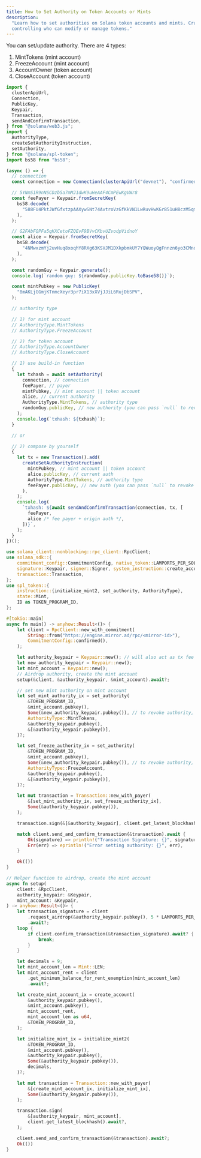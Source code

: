 ```yaml
---
title: How to Set Authority on Token Accounts or Mints
description:
  "Learn how to set authorities on Solana token accounts and mints. Crucial for
  controlling who can modify or manage tokens."
---
```


You can set/update authority. There are 4 types:

1. MintTokens (mint account)
2. FreezeAccount (mint account)
3. AccountOwner (token account)
4. CloseAccount (token account)

<CodeTabs storage="cookbook">

```typescript !! title="Legacy"
import {
  clusterApiUrl,
  Connection,
  PublicKey,
  Keypair,
  Transaction,
  sendAndConfirmTransaction,
} from "@solana/web3.js";
import {
  AuthorityType,
  createSetAuthorityInstruction,
  setAuthority,
} from "@solana/spl-token";
import bs58 from "bs58";

(async () => {
  // connection
  const connection = new Connection(clusterApiUrl("devnet"), "confirmed");

  // 5YNmS1R9nNSCDzb5a7mMJ1dwK9uHeAAF4CmPEwKgVWr8
  const feePayer = Keypair.fromSecretKey(
    bs58.decode(
      "588FU4PktJWfGfxtzpAAXywSNt74AvtroVzGfKkVN1LwRuvHwKGr851uH8czM5qm4iqLbs1kKoMKtMJG4ATR7Ld2",
    ),
  );

  // G2FAbFQPFa5qKXCetoFZQEvF9BVvCKbvUZvodpVidnoY
  const alice = Keypair.fromSecretKey(
    bs58.decode(
      "4NMwxzmYj2uvHuq8xoqhY8RXg63KSVJM1DXkpbmkUY7YQWuoyQgFnnzn6yo3CMnqZasnNPNuAT2TLwQsCaKkUddp",
    ),
  );

  const randomGuy = Keypair.generate();
  console.log(`random guy: ${randomGuy.publicKey.toBase58()}`);

  const mintPubkey = new PublicKey(
    "8mAKLjGGmjKTnmcXeyr3pr7iX13xXVjJJiL6RujDbSPV",
  );

  // authority type

  // 1) for mint account
  // AuthorityType.MintTokens
  // AuthorityType.FreezeAccount

  // 2) for token account
  // AuthorityType.AccountOwner
  // AuthorityType.CloseAccount

  // 1) use build-in function
  {
    let txhash = await setAuthority(
      connection, // connection
      feePayer, // payer
      mintPubkey, // mint account || token account
      alice, // current authority
      AuthorityType.MintTokens, // authority type
      randomGuy.publicKey, // new authority (you can pass `null` to revoke it)
    );
    console.log(`txhash: ${txhash}`);
  }

  // or

  // 2) compose by yourself
  {
    let tx = new Transaction().add(
      createSetAuthorityInstruction(
        mintPubkey, // mint account || token account
        alice.publicKey, // current auth
        AuthorityType.MintTokens, // authority type
        feePayer.publicKey, // new auth (you can pass `null` to revoke it)
      ),
    );
    console.log(
      `txhash: ${await sendAndConfirmTransaction(connection, tx, [
        feePayer,
        alice /* fee payer + origin auth */,
      ])}`,
    );
  }
})();
```

```rust !! title="Rust"
use solana_client::nonblocking::rpc_client::RpcClient;
use solana_sdk::{
    commitment_config::CommitmentConfig, native_token::LAMPORTS_PER_SOL, program_pack::Pack,
    signature::Keypair, signer::Signer, system_instruction::create_account,
    transaction::Transaction,
};
use spl_token::{
    instruction::{initialize_mint2, set_authority, AuthorityType},
    state::Mint,
    ID as TOKEN_PROGRAM_ID,
};

#[tokio::main]
async fn main() -> anyhow::Result<()> {
    let client = RpcClient::new_with_commitment(
        String::from("https://engine.mirror.ad/rpc/<mirror-id>"),
        CommitmentConfig::confirmed(),
    );

    let authority_keypair = Keypair::new(); // will also act as tx fee payer
    let new_authority_keypair = Keypair::new();
    let mint_account = Keypair::new();
    // Airdrop authority, create the mint account
    setup(&client, &authority_keypair, &mint_account).await?;

    // set new mint authority on mint account
    let set_mint_authority_ix = set_authority(
        &TOKEN_PROGRAM_ID,
        &mint_account.pubkey(),
        Some(&new_authority_keypair.pubkey()), // to revoke authority, set to None
        AuthorityType::MintTokens,
        &authority_keypair.pubkey(),
        &[&authority_keypair.pubkey()],
    )?;

    let set_freeze_authority_ix = set_authority(
        &TOKEN_PROGRAM_ID,
        &mint_account.pubkey(),
        Some(&new_authority_keypair.pubkey()), // to revoke authority, set to None
        AuthorityType::FreezeAccount,
        &authority_keypair.pubkey(),
        &[&authority_keypair.pubkey()],
    )?;

    let mut transaction = Transaction::new_with_payer(
        &[set_mint_authority_ix, set_freeze_authority_ix],
        Some(&authority_keypair.pubkey()),
    );

    transaction.sign(&[&authority_keypair], client.get_latest_blockhash().await?);

    match client.send_and_confirm_transaction(&transaction).await {
        Ok(signature) => println!("Transaction Signature: {}", signature),
        Err(err) => eprintln!("Error setting authority: {}", err),
    }

    Ok(())
}

// Helper function to airdrop, create the mint account
async fn setup(
    client: &RpcClient,
    authority_keypair: &Keypair,
    mint_account: &Keypair,
) -> anyhow::Result<()> {
    let transaction_signature = client
        .request_airdrop(&authority_keypair.pubkey(), 5 * LAMPORTS_PER_SOL)
        .await?;
    loop {
        if client.confirm_transaction(&transaction_signature).await? {
            break;
        }
    }

    let decimals = 9;
    let mint_account_len = Mint::LEN;
    let mint_account_rent = client
        .get_minimum_balance_for_rent_exemption(mint_account_len)
        .await?;

    let create_mint_account_ix = create_account(
        &authority_keypair.pubkey(),
        &mint_account.pubkey(),
        mint_account_rent,
        mint_account_len as u64,
        &TOKEN_PROGRAM_ID,
    );

    let initialize_mint_ix = initialize_mint2(
        &TOKEN_PROGRAM_ID,
        &mint_account.pubkey(),
        &authority_keypair.pubkey(),
        Some(&authority_keypair.pubkey()),
        decimals,
    )?;

    let mut transaction = Transaction::new_with_payer(
        &[create_mint_account_ix, initialize_mint_ix],
        Some(&authority_keypair.pubkey()),
    );

    transaction.sign(
        &[authority_keypair, mint_account],
        client.get_latest_blockhash().await?,
    );

    client.send_and_confirm_transaction(&transaction).await?;
    Ok(())
}
```

</CodeTabs>
